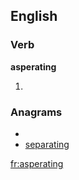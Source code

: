 ==English==

===Verb===
'''asperating'''

# {{present participle of|[[asperate]]}}

===Anagrams===
* {{alphagram|aaeginprst}}
* [[separating#English|separating]]

[[fr:asperating]]